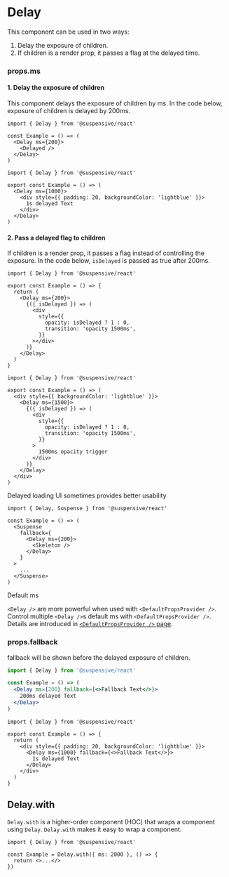 
# Delay

This component can be used in two ways:

1. Delay the exposure of children.
2. If children is a render prop, it passes a flag at the delayed time.

### props.ms

#### 1. Delay the exposure of children

This component delays the exposure of children by ms. In the code below, exposure of children is delayed by 200ms.

```tsx /ms/
import { Delay } from '@suspensive/react'

const Example = () => (
  <Delay ms={200}>
    <Delayed />
  </Delay>
)
```

<Sandpack>

```tsx Example.tsx active
import { Delay } from '@suspensive/react'

export const Example = () => (
  <Delay ms={1000}>
    <div style={{ padding: 20, backgroundColor: 'lightblue' }}>
      1s delayed Text
    </div>
  </Delay>
)
```

</Sandpack>

#### 2. Pass a delayed flag to children

If children is a render prop, it passes a flag instead of controlling the exposure. In the code below, `isDelayed` is passed as true after 200ms.

```tsx /ms/
import { Delay } from '@suspensive/react'

export const Example = () => {
  return (
    <Delay ms={200}>
      {({ isDelayed }) => (
        <div
          style={{
            opacity: isDelayed ? 1 : 0,
            transition: 'opacity 1500ms',
          }}
        ></div>
      )}
    </Delay>
  )
}
```

<Sandpack>

```tsx Example.tsx active
import { Delay } from '@suspensive/react'

export const Example = () => (
  <div style={{ backgroundColor: 'lightblue' }}>
    <Delay ms={1500}>
      {({ isDelayed }) => (
        <div
          style={{
            opacity: isDelayed ? 1 : 0,
            transition: 'opacity 1500ms',
          }}
        >
          1500ms opacity trigger
        </div>
      )}
    </Delay>
  </div>
)
```

</Sandpack>

<Callout type='info'>

Delayed loading UI sometimes provides better usability

```tsx /Delay/
import { Delay, Suspense } from '@suspensive/react'

const Example = () => (
  <Suspense
    fallback={
      <Delay ms={200}>
        <Skeleton />
      </Delay>
    }
  >
    ...
  </Suspense>
)
```

</Callout>

<Callout>

Default ms

`<Delay />` are more powerful when used with `<DefaultPropsProvider />`. Control multiple `<Delay />`s default ms with `<DefaultPropsProvider />`. Details are introduced in [`<DefaultPropsProvider />` page](/docs/react/DefaultPropsProvider).

</Callout>

### props.fallback

fallback will be shown before the delayed exposure of children.

```jsx /fallback/
import { Delay } from '@suspensive/react'

const Example = () => (
  <Delay ms={200} fallback={<>Fallback Text</>}>
    200ms delayed Text
  </Delay>
)
```

<Sandpack>

```tsx Example.tsx active
import { Delay } from '@suspensive/react'

export const Example = () => {
  return (
    <div style={{ padding: 20, backgroundColor: 'lightblue' }}>
      <Delay ms={1000} fallback={<>Fallback Text</>}>
        1s delayed Text
      </Delay>
    </div>
  )
}
```

</Sandpack>

## Delay.with

`Delay.with` is a higher-order component (HOC) that wraps a component using `Delay`.
`Delay.with` makes it easy to wrap a component.

```tsx /Delay.with/
import { Delay } from '@suspensive/react'

const Example = Delay.with({ ms: 2000 }, () => {
  return <>...</>
})
```
